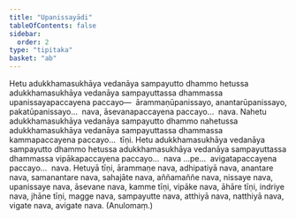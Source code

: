 ```yaml
---
title: "Upanissayādi"
tableOfContents: false
sidebar:
  order: 2
type: "tipitaka"
basket: "ab"
---
```



<DynamicBreadcrumb />

<Division number="102">

<Paragraph number="176">
Hetu adukkhamasukhāya vedanāya sampayutto dhammo hetussa adukkhamasukhāya vedanāya sampayuttassa dhammassa upanissayapaccayena paccayo—  ārammaṇūpanissayo, anantarūpanissayo, pakatūpanissayo…  nava, āsevanapaccayena paccayo…  nava.
</Paragraph>

</Division>
<Division number="103">

<Paragraph number="177">
Nahetu adukkhamasukhāya vedanāya sampayutto dhammo nahetussa adukkhamasukhāya vedanāya sampayuttassa dhammassa kammapaccayena paccayo…  tīṇi.
</Paragraph>

</Division>
<Division number="104">

<Paragraph number="178">
Hetu adukkhamasukhāya vedanāya sampayutto dhammo hetussa adukkhamasukhāya vedanāya sampayuttassa dhammassa vipākapaccayena paccayo…  nava …pe…  avigatapaccayena paccayo…  nava.
</Paragraph>

</Division>
<Division number="105">

<Paragraph number="179">
Hetuyā tīṇi, ārammaṇe nava, adhipatiyā nava, anantare nava, samanantare nava, sahajāte nava, aññamaññe nava, nissaye nava, upanissaye nava, āsevane nava, kamme tīṇi, vipāke nava, āhāre tīṇi, indriye nava, jhāne tīṇi, magge nava, sampayutte nava, atthiyā nava, natthiyā nava, vigate nava, avigate nava. (Anulomaṃ.)
</Paragraph>
</Division>